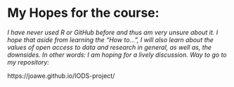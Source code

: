 

# My Hopes for the course:
*I have never used R or GitHub before and thus am very unsure about it. I hope that aside from learning the "How to...", I will also learn about the values of open access to data and research in general, as well as, the downsides. In other words: I am hoping for a lively discussion.  Way to go to my repository:*

https://joawe.github.io/IODS-project/
